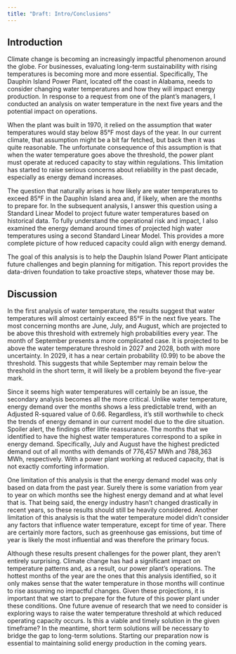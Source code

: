 ```yaml
---
title: "Draft: Intro/Conclusions"
---
```


## Introduction {.unnumbered}

Climate change is becoming an increasingly impactful phenomenon around the globe. For businesses, evaluating long-term sustainability with rising temperatures is becoming more and more essential. Specifically, The Dauphin Island Power Plant, located off the coast in Alabama, needs to consider changing water temperatures and how they will impact energy production. In response to a request from one of the plant’s managers, I conducted an analysis on water temperature in the next five years and the potential impact on operations.

When the plant was built in 1970, it relied on the assumption that water temperatures would stay below 85°F most days of the year. In our current climate, that assumption might be a bit far fetched, but back then it was quite reasonable. The unfortunate consequence of this assumption is that when the water temperature goes above the threshold, the power plant must operate at reduced capacity to stay within regulations. This limitation has started to raise serious concerns about reliability in the past decade, especially as energy demand increases.

The question that naturally arises is how likely are water temperatures to exceed 85°F in the Dauphin Island area and, if likely, when are the months to prepare for. In the subsequent analysis, I answer this question using a Standard Linear Model to project future water temperatures based on historical data. To fully understand the operational risk and impact, I also examined the energy demand around times of projected high water temperatures using a second Standard Linear Model. This provides a more complete picture of how reduced capacity could align with energy demand.

The goal of this analysis is to help the Dauphin Island Power Plant anticipate future challenges and begin planning for mitigation. This report provides the data-driven foundation to take proactive steps, whatever those may be.

## Discussion {.unnumbered}

In the first analysis of water temperature, the results suggest that water temperatures will almost certainly exceed 85°F in the next five years. The most concerning months are June, July, and August, which are projected to be above this threshold with extremely high probabilities every year. The month of September presents a more complicated case. It is projected to be above the water temperature threshold in 2027 and 2028, both with more uncertainty. In 2029, it has a near certain probability (0.99) to be above the threshold. This suggests that while September may remain below the threshold in the short term, it will likely be a problem beyond the five-year mark.

Since it seems high water temperatures will certainly be an issue, the secondary analysis becomes all the more critical. Unlike water temperature, energy demand over the months shows a less predictable trend, with an Adjusted R-squared value of 0.66. Regardless, it’s still worthwhile to check the trends of energy demand in our current model due to the dire situation. Spoiler alert, the findings offer little reassurance. The months that we identified to have the highest water temperatures correspond to a spike in energy demand. Specifically, July and August have the highest predicted demand out of all months with demands of 776,457 MWh and 788,363 MWh, respectively. With a power plant working at reduced capacity, that is not exactly comforting information.

One limitation of this analysis is that the energy demand model was only based on data from the past year. Surely there is some variation from year to year on which months see the highest energy demand and at what level that is. That being said, the energy industry hasn’t changed drastically in recent years, so these results should still be heavily considered. Another limitation of this analysis is that the water temperature model didn’t consider any factors that influence water temperature, except for time of year. There are certainly more factors, such as greenhouse gas emissions, but time of year is likely the most influential and was therefore the primary focus.

Although these results present challenges for the power plant, they aren’t entirely surprising. Climate change has had a significant impact on temperature patterns and, as a result, our power plant’s operations. The hottest months of the year are the ones that this analysis identified, so it only makes sense that the water temperature in those months will continue to rise assuming no impactful changes. Given these projections, it is important that we start to prepare for the future of this power plant under these conditions. One future avenue of research that we need to consider is exploring ways to raise the water temperature threshold at which reduced operating capacity occurs. Is this a viable and timely solution in the given timeframe? In the meantime, short term solutions will be necessary to bridge the gap to long-term solutions. Starting our preparation now is essential to maintaining solid energy production in the coming years.

